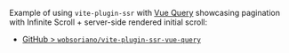 Example of using `vite-plugin-ssr` with [Vue Query](https://github.com/DamianOsipiuk/vue-query) showcasing pagination with Infinite Scroll + server-side rendered initial scroll:
 - [GitHub > `wobsoriano/vite-plugin-ssr-vue-query`](https://github.com/wobsoriano/vite-plugin-ssr-vue-query)
